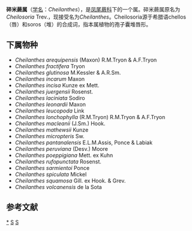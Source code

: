 {{Automatic Taxobox
| taxon = Cheilanthes
| authority = Sw., 1806
| image = Cheilanthes parryi 1.jpg
| image_caption = ''Cheilanthes parryi'' 
| type species = 小碎米蕨 ''Cheilanthes micropteris''
| type species authority = Sw.
| synonyms = 
* ''Chrysochosma (J.Sm.) Kümmerle
* ''Cincinalis Gled. ex Desv.
* ''Leptolepidium K.H.Hsing & S.K.Wu
* ''Neurosoria Mett. ex Kuhn
* ''Oeosporangium Vis.
* ''Pomatophytum M.E.Jones
}}

'''碎米蕨属'''（[[学名|学名]]：''Cheilanthes''），是[[凤尾蕨科|凤尾蕨科]]下的一个属。碎米蕨属原名为''Cheilosoria'' Trev.，现接受名为''Cheilanthes''。Cheilosoria源于希腊语chellos（唇）和soros（堆）的合成词，指本属植物的孢子囊堆唇形。

==下属物种==
* ''Cheilanthes arequipensis'' (Maxon) R.M.Tryon & A.F.Tryon
* ''Cheilanthes fractifera'' Tryon
* ''Cheilanthes glutinosa'' M.Kessler & A.R.Sm.
* ''Cheilanthes incarum'' Maxon
* ''Cheilanthes incisa'' Kunze ex Mett.
* ''Cheilanthes juergensii'' Rosenst.
* ''Cheilanthes laciniata'' Sodiro
* ''Cheilanthes leonardii'' Maxon
* ''Cheilanthes leucopoda'' Link
* ''Cheilanthes lonchophylla'' (R.M.Tryon) R.M.Tryon & A.F.Tryon
* ''Cheilanthes macleanii'' (J.Sm.) Hook.
* ''Cheilanthes mathewsii'' Kunze
* ''Cheilanthes micropteris'' Sw.
* ''Cheilanthes pantanalensis'' E.L.M.Assis, Ponce & Labiak
* ''Cheilanthes peruviana'' (Desv.) Moore
* ''Cheilanthes poeppigiana'' Mett. ex Kuhn
* ''Cheilanthes rufopunctata'' Rosenst.
* ''Cheilanthes sarmientoi'' Ponce
* ''Cheilanthes spiculata'' Mickel
* ''Cheilanthes squamosa'' Gill. ex Hook. & Grev.
* ''Cheilanthes volcanensis'' de la Sota

==参考文献==
{{reflist}}

{{taxonbar}}
[[Category:_碎米蕨属|*]]
[[Category:_凤尾蕨科|S]]
[[Category:1806年描述的分类群|S]]